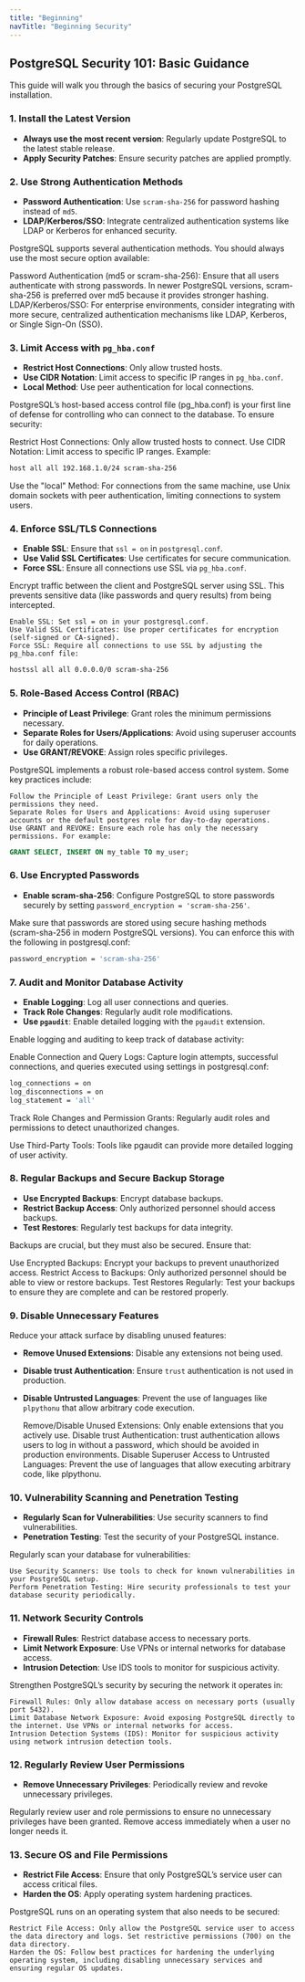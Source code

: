 ```yaml
---
title: "Beginning"
navTitle: "Beginning Security"
---
```

## PostgreSQL Security 101: Basic Guidance

This guide will walk you through the basics of securing your PostgreSQL installation.

### 1. Install the Latest Version
- **Always use the most recent version**: Regularly update PostgreSQL to the latest stable release.
- **Apply Security Patches**: Ensure security patches are applied promptly.

### 2. Use Strong Authentication Methods
- **Password Authentication**: Use `scram-sha-256` for password hashing instead of `md5`.
- **LDAP/Kerberos/SSO**: Integrate centralized authentication systems like LDAP or Kerberos for enhanced security.

PostgreSQL supports several authentication methods. You should always use the most secure option available:

Password Authentication (md5 or scram-sha-256): Ensure that all users authenticate with strong passwords. In newer PostgreSQL versions, scram-sha-256 is preferred over md5 because it provides stronger hashing.
LDAP/Kerberos/SSO: For enterprise environments, consider integrating with more secure, centralized authentication mechanisms like LDAP, Kerberos, or Single Sign-On (SSO).

### 3. Limit Access with `pg_hba.conf`
- **Restrict Host Connections**: Only allow trusted hosts.
- **Use CIDR Notation**: Limit access to specific IP ranges in `pg_hba.conf`.
- **Local Method**: Use peer authentication for local connections.

PostgreSQL’s host-based access control file (pg_hba.conf) is your first line of defense for controlling who can connect to the database. To ensure security:

Restrict Host Connections: Only allow trusted hosts to connect.
Use CIDR Notation: Limit access to specific IP ranges. Example:

```bash
host all all 192.168.1.0/24 scram-sha-256
```
Use the "local" Method: For connections from the same machine, use Unix domain sockets with peer authentication, limiting connections to system users.

### 4. Enforce SSL/TLS Connections
- **Enable SSL**: Ensure that `ssl = on` in `postgresql.conf`.
- **Use Valid SSL Certificates**: Use certificates for secure communication.
- **Force SSL**: Ensure all connections use SSL via `pg_hba.conf`.

Encrypt traffic between the client and PostgreSQL server using SSL. This prevents sensitive data (like passwords and query results) from being intercepted.

    Enable SSL: Set ssl = on in your postgresql.conf.
    Use Valid SSL Certificates: Use proper certificates for encryption (self-signed or CA-signed).
    Force SSL: Require all connections to use SSL by adjusting the pg_hba.conf file:

```bash
hostssl all all 0.0.0.0/0 scram-sha-256
```

### 5. Role-Based Access Control (RBAC)
- **Principle of Least Privilege**: Grant roles the minimum permissions necessary.
- **Separate Roles for Users/Applications**: Avoid using superuser accounts for daily operations.
- **Use GRANT/REVOKE**: Assign roles specific privileges.

PostgreSQL implements a robust role-based access control system. Some key practices include:

    Follow the Principle of Least Privilege: Grant users only the permissions they need.
    Separate Roles for Users and Applications: Avoid using superuser accounts or the default postgres role for day-to-day operations.
    Use GRANT and REVOKE: Ensure each role has only the necessary permissions. For example:

```sql
GRANT SELECT, INSERT ON my_table TO my_user;
```

### 6. Use Encrypted Passwords
- **Enable scram-sha-256**: Configure PostgreSQL to store passwords securely by setting `password_encryption = 'scram-sha-256'`.

Make sure that passwords are stored using secure hashing methods (scram-sha-256 in modern PostgreSQL versions). You can enforce this with the following in postgresql.conf:

```bash
password_encryption = 'scram-sha-256'
```

### 7. Audit and Monitor Database Activity
- **Enable Logging**: Log all user connections and queries.
- **Track Role Changes**: Regularly audit role modifications.
- **Use `pgaudit`**: Enable detailed logging with the `pgaudit` extension.

Enable logging and auditing to keep track of database activity:

Enable Connection and Query Logs: Capture login attempts, successful connections, and queries executed using settings in postgresql.conf:

```bash
log_connections = on
log_disconnections = on
log_statement = 'all'
```

Track Role Changes and Permission Grants: Regularly audit roles and permissions to detect unauthorized changes.

Use Third-Party Tools: Tools like pgaudit can provide more detailed logging of user activity.

### 8. Regular Backups and Secure Backup Storage
- **Use Encrypted Backups**: Encrypt database backups.
- **Restrict Backup Access**: Only authorized personnel should access backups.
- **Test Restores**: Regularly test backups for data integrity.

Backups are crucial, but they must also be secured. Ensure that:

Use Encrypted Backups: Encrypt your backups to prevent unauthorized access.
Restrict Access to Backups: Only authorized personnel should be able to view or restore backups.
Test Restores Regularly: Test your backups to ensure they are complete and can be restored properly.


### 9. Disable Unnecessary Features

Reduce your attack surface by disabling unused features:

- **Remove Unused Extensions**: Disable any extensions not being used.
- **Disable trust Authentication**: Ensure `trust` authentication is not used in production.
- **Disable Untrusted Languages**: Prevent the use of languages like `plpythonu` that allow arbitrary code execution.



    Remove/Disable Unused Extensions: Only enable extensions that you actively use.
    Disable trust Authentication: trust authentication allows users to log in without a password, which should be avoided in production environments.
    Disable Superuser Access to Untrusted Languages: Prevent the use of languages that allow executing arbitrary code, like plpythonu.

### 10. Vulnerability Scanning and Penetration Testing
- **Regularly Scan for Vulnerabilities**: Use security scanners to find vulnerabilities.
- **Penetration Testing**: Test the security of your PostgreSQL instance.

Regularly scan your database for vulnerabilities:

    Use Security Scanners: Use tools to check for known vulnerabilities in your PostgreSQL setup.
    Perform Penetration Testing: Hire security professionals to test your database security periodically.

### 11. Network Security Controls
- **Firewall Rules**: Restrict database access to necessary ports.
- **Limit Network Exposure**: Use VPNs or internal networks for database access.
- **Intrusion Detection**: Use IDS tools to monitor for suspicious activity.

Strengthen PostgreSQL’s security by securing the network it operates in:

    Firewall Rules: Only allow database access on necessary ports (usually port 5432).
    Limit Database Network Exposure: Avoid exposing PostgreSQL directly to the internet. Use VPNs or internal networks for access.
    Intrusion Detection Systems (IDS): Monitor for suspicious activity using network intrusion detection tools.


### 12. Regularly Review User Permissions
- **Remove Unnecessary Privileges**: Periodically review and revoke unnecessary privileges.

Regularly review user and role permissions to ensure no unnecessary privileges have been granted. Remove access immediately when a user no longer needs it.

### 13. Secure OS and File Permissions
- **Restrict File Access**: Ensure that only PostgreSQL’s service user can access critical files.
- **Harden the OS**: Apply operating system hardening practices.

PostgreSQL runs on an operating system that also needs to be secured:

    Restrict File Access: Only allow the PostgreSQL service user to access the data directory and logs. Set restrictive permissions (700) on the data directory.
    Harden the OS: Follow best practices for hardening the underlying operating system, including disabling unnecessary services and ensuring regular OS updates.

